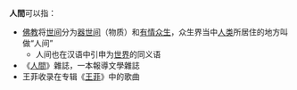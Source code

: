 '''人間'''可以指：
* [[佛教|佛教]]将[[世间|世间]]分为[[器世间|器世间]]（物质）和[[有情众生|有情众生]]，众生界当中[[人道_(佛教)|人类]]所居住的地方叫做“人间”
** 人间也在汉语中引申为[[世界|世界]]的同义语
*《[[人間雜誌|人間]]》雜誌，一本報導文學雜誌
*王菲收录在专辑《[[王菲_(1997年專輯)|王菲]]》中的歌曲

{{消歧义|cat=二字消歧義}}